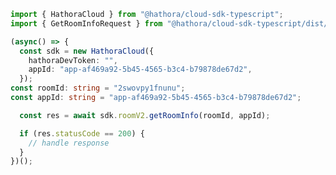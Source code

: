 ```typescript GetRoomInfo.ts
import { HathoraCloud } from "@hathora/cloud-sdk-typescript";
import { GetRoomInfoRequest } from "@hathora/cloud-sdk-typescript/dist/models/operations";

(async() => {
  const sdk = new HathoraCloud({
    hathoraDevToken: "",
    appId: "app-af469a92-5b45-4565-b3c4-b79878de67d2",
  });
const roomId: string = "2swovpy1fnunu";
const appId: string = "app-af469a92-5b45-4565-b3c4-b79878de67d2";

  const res = await sdk.roomV2.getRoomInfo(roomId, appId);

  if (res.statusCode == 200) {
    // handle response
  }
})();
```
